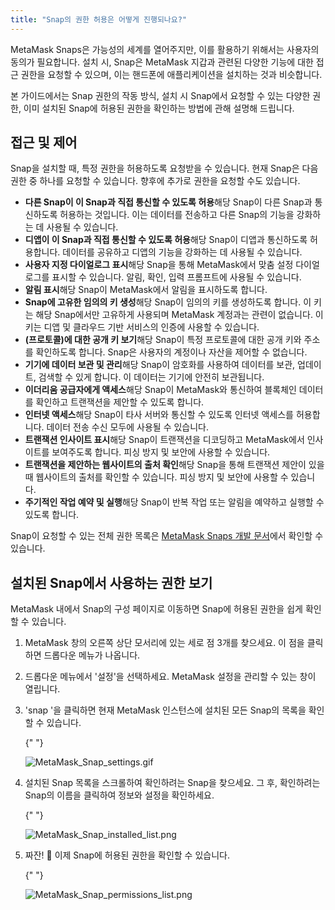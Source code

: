 ```yaml
---
title: "Snap의 권한 허용은 어떻게 진행되나요?"
---
```


MetaMask Snaps은 가능성의 세계를 열어주지만, 이를 활용하기 위해서는 사용자의 동의가 필요합니다. 설치 시, Snap은 MetaMask 지갑과 관련된 다양한 기능에 대한 접근 권한을 요청할 수 있으며, 이는 핸드폰에 애플리케이션을 설치하는 것과 비슷합니다.

본 가이드에서는 Snap 권한의 작동 방식, 설치 시 Snap에서 요청할 수 있는 다양한 권한, 이미 설치된 Snap에 허용된 권한을 확인하는 방법에 관해 설명해 드립니다.

## 접근 및 제어

Snap을 설치할 때, 특정 권한을 허용하도록 요청받을 수 있습니다. 현재 Snap은 다음 권한 중 하나를 요청할 수 있습니다. 향후에 추가로 권한을 요청할 수도 있습니다.

- **다른 Snap이 이 Snap과 직접 통신할 수 있도록 허용**해당 Snap이 다른 Snap과 통신하도록 허용하는 것입니다. 이는 데이터를 전송하고 다른 Snap의 기능을 강화하는 데 사용될 수 있습니다.
- **디앱이 이 Snap과 직접 통신할 수 있도록 허용**해당 Snap이 디앱과 통신하도록 허용합니다. 데이터를 공유하고 디앱의 기능을 강화하는 데 사용될 수 있습니다.
- **사용자 지정 다이얼로그 표시**해당 Snap을 통해 MetaMask에서 맞춤 설정 다이얼로그를 표시할 수 있습니다. 알림, 확인, 입력 프롬프트에 사용될 수 있습니다.
- **알림 표시**해당 Snap이 MetaMask에서 알림을 표시하도록 합니다.
- **Snap에 고유한 임의의 키 생성**해당 Snap이 임의의 키를 생성하도록 합니다. 이 키는 해당 Snap에서만 고유하게 사용되며 MetaMask 계정과는 관련이 없습니다. 이 키는 디앱 및 클라우드 기반 서비스의 인증에 사용할 수 있습니다.
- **(프로토콜)에 대한 공개 키 보기**해당 Snap이 특정 프로토콜에 대한 공개 키와 주소를 확인하도록 합니다. Snap은 사용자의 계정이나 자산을 제어할 수 없습니다.
- **기기에 데이터 보관 및 관리**해당 Snap이 암호화를 사용하여 데이터를 보관, 업데이트, 검색할 수 있게 합니다. 이 데이터는 기기에 안전히 보관됩니다.
- **이더리움 공급자에게 액세스**해당 Snap이 MetaMask와 통신하여 블록체인 데이터를 확인하고 트랜잭션을 제안할 수 있도록 합니다.
- **인터넷 액세스**해당 Snap이 타사 서버와 통신할 수 있도록 인터넷 액세스를 허용합니다. 데이터 전송 수신 모두에 사용될 수 있습니다.
- **트랜잭션 인사이트 표시**해당 Snap이 트랜잭션을 디코딩하고 MetaMask에서 인사이트를 보여주도록 합니다. 피싱 방지 및 보안에 사용할 수 있습니다.
- **트랜잭션을 제안하는 웹사이트의 출처 확인**해당 Snap을 통해 트랜잭션 제안이 있을 때 웹사이트의 출처를 확인할 수 있습니다. 피싱 방지 및 보안에 사용할 수 있습니다.
- **주기적인 작업 예약 및 실행**해당 Snap이 반복 작업 또는 알림을 예약하고 실행할 수 있도록 합니다.

Snap이 요청할 수 있는 전체 권한 목록은 [MetaMask Snaps 개발 문서](https://docs.metamask.io/guide/snaps-rpc-api.html)에서 확인할 수 있습니다.

## 설치된 Snap에서 사용하는 권한 보기

MetaMask 내에서 Snap의 구성 페이지로 이동하면 Snap에 허용된 권한을 쉽게 확인할 수 있습니다.

1. MetaMask 창의 오른쪽 상단 모서리에 있는 세로 점 3개를 찾으세요. 이 점을 클릭하면 드롭다운 메뉴가 나옵니다.

2. 드롭다운 메뉴에서 '설정'을 선택하세요. MetaMask 설정을 관리할 수 있는 창이 열립니다.

3. 'snap '을 클릭하면 현재 MetaMask 인스턴스에 설치된 모든 Snap의 목록을 확인할 수 있습니다.

   {" "}

   <div class="center-container">
     <div class="img-small">
       <img
         src={
           require("../../../../../img/metamask-snaps/how-do-snap-permissions-work/MetaMask_Snap_settings.gif")
             .default
         }
         alt="MetaMask_Snap_settings.gif"
       />
     </div>
   </div>

4. 설치된 Snap 목록을 스크롤하여 확인하려는 Snap을 찾으세요. 그 후, 확인하려는 Snap의 이름을 클릭하여 정보와 설정을 확인하세요.

   {" "}

   <div class="center-container">
     <div class="img-small">
       <img
         src={
           require("../../../../../img/metamask-snaps/how-do-snap-permissions-work/MetaMask_Snap_installed_list.png")
             .default
         }
         alt="MetaMask_Snap_installed_list.png"
       />
     </div>
   </div>

5. 짜잔! 🙌 이제 Snap에 허용된 권한을 확인할 수 있습니다.

   {" "}

   <div class="center-container">
     <div class="img-small">
       <img
         src={
           require("../../../../../img/metamask-snaps/how-do-snap-permissions-work/MetaMask_Snap_permissions_list.png")
             .default
         }
         alt="MetaMask_Snap_permissions_list.png"
       />
     </div>
   </div>

